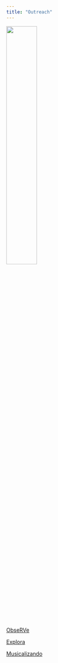 ```yaml
---
title: "Outreach"
---
```



::: {.centerText}
![](outreach.jpeg){width=40%}
:::

[ObseRVe](https://observe.ufscar.br)

[Explora](https://explora.ft.unicamp.br)

[Musicalizando](http://lattes.cnpq.br/5495322642019035)

